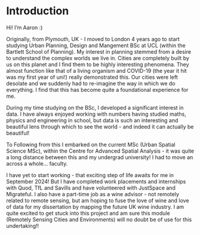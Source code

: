 # Introduction  {.unnumbered}

Hi! I'm Aaron :)

Originally, from Plymouth, UK - I moved to London 4 years ago to start studying Urban Planning, Design and Mangement BSc at UCL (within the Bartlett School of Planning). My interest in planning stemmed from a desire to understand the complex worlds we live in. Cities are completely built by us on this planet and I find them to be highly interesting phenomena. They almost function like that of a living organism and COVID-19 (the year it hit was my first year of uni!) really demonstrated this. Our cities were left desolate and we suddenly had to re-imagine the way in which we do everything. I find that this has become quite a foundational experience for me.

During my time studying on the BSc, I developed a significant interest in data. I have always enjoyed working with numbers having studied maths, physics and engineering in school, but data is such an interesting and beautiful lens through which to see the world - and indeed it can actually be beautiful!

To Following from this I embarked on the current MSc (Urban Spatial Science MSc), within the Centre for Advanced Spatial Analysis - it was quite a long distance between this and my undergrad university! I had to move an across a whole... faculty.

I have yet to start working - that exciting step of life awaits for me in September 2024! But I have completed work placements and internships with Quod, TfL and Savills and have volunteered with JustSpace and Migrateful. I also have a part-time job as a wine advisor - not remotely related to remote sensing, but am hoping to fuse the love of wine and love of data for my dissertation by mapping the future UK wine industry. I am quite excited to get stuck into this project and am sure this module (Remotely Sensing Cities and Environments) will no doubt be of use for this undertaking!!
